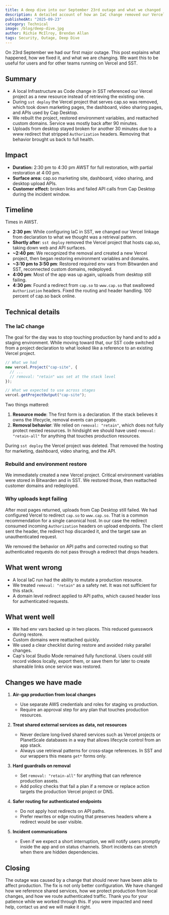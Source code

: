 ```yaml
---
title: A deep dive into our September 23rd outage and what we changed
description: A detailed account of how an IaC change removed our Vercel project, how we restored service, and the concrete fixes we have made to prevent a repeat.
publishedAt: "2025-09-23"
category: Technical
image: /blog/deep-dive.jpg
author: Richie McIlroy, Brendan Allan
tags: Security, Outage, Deep Dive
---
```


On 23rd September we had our first major outage. This post explains what happened, how we fixed it, and what we are changing. We want this to be useful for users and for other teams running on Vercel and SST.

## Summary

- A local Infrastructure as Code change in SST referenced our Vercel project as a new resource instead of retrieving the existing one.
- During `sst deploy` the Vercel project that serves cap.so was removed, which took down marketing pages, the dashboard, video sharing pages, and APIs used by Cap Desktop.
- We rebuilt the project, restored environment variables, and reattached custom domains. Service was mostly back after 90 minutes.
- Uploads from desktop stayed broken for another 30 minutes due to a www redirect that stripped `Authorization` headers. Removing that behavior brought us back to full health.

## Impact

- **Duration:** 2:30 pm to 4:30 pm AWST for full restoration, with partial restoration at 4:00 pm.
- **Surface area:** cap.so marketing site, dashboard, video sharing, and desktop upload APIs.
- **Customer effect:** broken links and failed API calls from Cap Desktop during the incident window.

## Timeline

Times in AWST.

- **2:30 pm**: While configuring IaC in SST, we changed our Vercel linkage from declaration to what we thought was a retrieval pattern.
- **Shortly after**: `sst deploy` removed the Vercel project that hosts cap.so, taking down web and API surfaces.
- **~2:40 pm**: We recognized the removal and created a new Vercel project, then began restoring environment variables and domains.
- **~3:10 pm to 3:50 pm**: Restored required env vars from Bitwarden and SST, reconnected custom domains, redeployed.
- **4:00 pm**: Most of the app was up again, uploads from desktop still failing.
- **4:30 pm**: Found a redirect from `cap.so` to `www.cap.so` that swallowed `Authorization` headers. Fixed the routing and header handling. 100 percent of cap.so back online.

## Technical details

### The IaC change

The goal for the day was to stop touching production by hand and to add a staging environment. While moving toward that, our SST code switched from a project declaration to what looked like a reference to an existing Vercel project.

```ts
// What we had
new vercel.Project("cap-site", {
  // ...
  // removal: "retain" was set at the stack level
});

// What we expected to use across stages
vercel.getProjectOutput("cap-site");
```

Two things mattered:

1. **Resource mode**: The first form is a declaration. If the stack believes it owns the lifecycle, removal events can propagate.
2. **Removal behavior**: We relied on `removal: "retain"`, which does not fully protect nested resources. In hindsight we should have used `removal: "retain-all"` for anything that touches production resources.

During `sst deploy` the Vercel project was deleted. That removed the hosting for marketing, dashboard, video sharing, and the API.

### Rebuild and environment restore

We immediately created a new Vercel project. Critical environment variables were stored in Bitwarden and in SST. We restored those, then reattached customer domains and redeployed.

### Why uploads kept failing

After most pages returned, uploads from Cap Desktop still failed. We had configured Vercel to redirect `cap.so` to `www.cap.so`. That is a common recommendation for a single canonical host. In our case the redirect consumed incoming `Authorization` headers on upload endpoints. The client sent the header, the redirect hop discarded it, and the target saw an unauthenticated request.

We removed the behavior on API paths and corrected routing so that authenticated requests do not pass through a redirect that drops headers.

## What went wrong

- A local IaC run had the ability to mutate a production resource.
- We treated `removal: "retain"` as a safety net. It was not sufficient for this stack.
- A domain level redirect applied to API paths, which caused header loss for authenticated requests.

## What went well

- We had env vars backed up in two places. This reduced guesswork during restore.
- Custom domains were reattached quickly.
- We used a clear checklist during restore and avoided risky parallel changes.
- Cap's local Studio Mode remained fully functional. Users could still record videos locally, export them, or save them for later to create shareable links once service was restored.

## Changes we have made

1. **Air‑gap production from local changes**

   - Use separate AWS credentials and roles for staging vs production.
   - Require an approval step for any plan that touches production resources.

2. **Treat shared external services as data, not resources**

   - Never declare long‑lived shared services such as Vercel projects or PlanetScale databases in a way that allows lifecycle control from an app stack.
   - Always use retrieval patterns for cross‑stage references. In SST and our wrappers this means `get*` forms only.

3. **Hard guardrails on removal**

   - Set `removal: "retain-all"` for anything that can reference production assets.
   - Add policy checks that fail a plan if a remove or replace action targets the production Vercel project or DNS.

4. **Safer routing for authenticated endpoints**

   - Do not apply host redirects on API paths.
   - Prefer rewrites or edge routing that preserves headers where a redirect would be user visible.

5. **Incident communications**
   - Even if we expect a short interruption, we will notify users promptly inside the app and on status channels. Short incidents can stretch when there are hidden dependencies.

## Closing

The outage was caused by a change that should never have been able to affect production. The fix is not only better configuration. We have changed how we reference shared services, how we protect production from local changes, and how we route authenticated traffic. Thank you for your patience while we worked through this. If you were impacted and need help, contact us and we will make it right.
